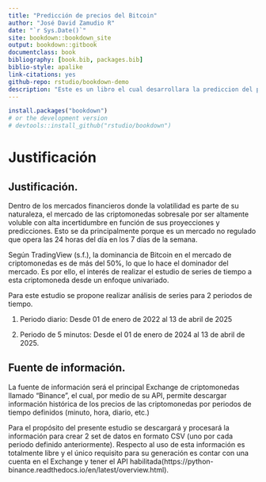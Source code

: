 ```yaml
--- 
title: "Predicción de precios del Bitcoin"
author: "José David Zamudio R"
date: "`r Sys.Date()`"
site: bookdown::bookdown_site
output: bookdown::gitbook
documentclass: book
bibliography: [book.bib, packages.bib]
biblio-style: apalike
link-citations: yes
github-repo: rstudio/bookdown-demo
description: "Este es un libro el cual desarrollara la prediccion del precio del Bitcoin en 2 periodos de tiempo"
---
```


```r
install.packages("bookdown")
# or the development version
# devtools::install_github("rstudio/bookdown")
```
# Justificación

## Justificación.

Dentro de los mercados financieros donde la volatilidad es parte de su naturaleza, el mercado de las criptomonedas sobresale por ser altamente voluble con alta incertidumbre en función de sus proyecciones y predicciones. Esto se da principalmente porque es un mercado no regulado que opera las 24 horas del día en los 7 días de la semana.

Según TradingView (s.f.), la dominancia de Bitcoin en el mercado de criptomonedas es de más del 50%, lo que lo hace el dominador del mercado. Es por ello, el interés de realizar el estudio de series de tiempo a esta criptomoneda desde un enfoque univariado.

Para este estudio se propone realizar análisis de series para 2 periodos de tiempo.

1. Periodo diario: Desde 01 de enero de 2022 al 13 de abril de 2025

2. Periodo de 5 minutos: Desde el 01 de enero de 2024 al 13 de abril de 2025.

## Fuente de información.

La fuente de información será el principal Exchange de criptomonedas llamado “Binance”, el cual, por medio de su API, permite descargar información histórica de los precios de las criptomonedas por periodos de tiempo definidos (minuto, hora, diario, etc.)

Para el propósito del presente estudio se descargará y procesará la información para crear 2 set de datos en formato CSV (uno por cada periodo definido anteriormente).
Respecto al uso de esta información es totalmente libre y el único requisito para su generación es contar con una cuenta en el Exchange y tener el API habilitada(https://python-binance.readthedocs.io/en/latest/overview.html).
